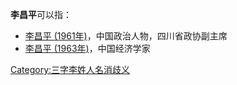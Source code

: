 '''李昌平'''可以指：
* [[李昌平_(1961年)|李昌平 (1961年)]]，中国政治人物，四川省政协副主席
* [[李昌平_(1963年)|李昌平 (1963年)]]，中国经济学家

{{disambig}}

[[Category:三字李姓人名消歧义|Category:三字李姓人名消歧义]]